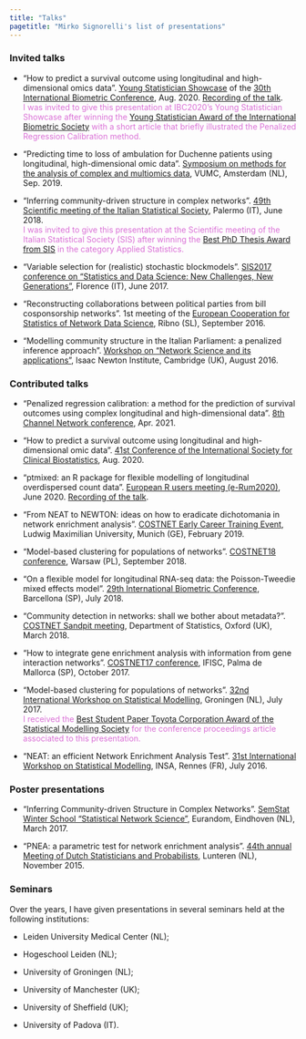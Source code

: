 ---
title: "Talks"
pagetitle: "Mirko Signorelli's list of presentations"
---

### Invited talks

* "How to predict a survival outcome using longitudinal and high-dimensional omics data". 
[Young Statistician Showcase](https://www.ibc2020.org/scientific-programme/showcases) of the [30th International Biometric Conference](https://www.ibc2020.org/home), Aug. 2020. [Recording of the talk](https://www.youtube.com/watch?v=wRKqmo2U-sc&t=2485s).  
<span style="color: orchid;">
I was invited to give this presentation at IBC2020's Young Statistician Showcase after winning the [Young Statistician Award of the International Biometric Society](awards.html) with a short article that briefly illustrated the Penalized Regression Calibration method.
</span>

* "Predicting time to loss of ambulation for Duchenne patients using longitudinal, high-dimensional omic data". 
[Symposium on methods for the analysis of complex and multiomics data](https://www.bigstatistics.nl/integration-symposium-1), VUMC, Amsterdam (NL), Sep. 2019.

* "Inferring community-driven structure in complex networks". 
[49th Scientific meeting of the Italian Statistical Society](http://meetings3.sis-statistica.org/index.php/sis2018), Palermo (IT), June 2018.  
<span style="color: orchid;">
I was invited to give this presentation at the Scientific meeting of the Italian Statistical Society (SIS) after winning the [Best PhD Thesis Award from SIS](awards.html) in the category Applied Statistics.
</span>

* "Variable selection for (realistic) stochastic blockmodels". 
[SIS2017 conference on "Statistics and Data Science: New Challenges, New Generations"](http://meetings3.sis-statistica.org/index.php/sis2017/sis2017), Florence (IT), June 2017.

* "Reconstructing collaborations between political parties from bill cosponsorship networks". 
1st meeting of the [European Cooperation for Statistics of Network Data Science](http://www.cost.eu/COST_Actions/ca/CA15109), Ribno (SL), September 2016.

* "Modelling community structure in the Italian Parliament: a penalized inference approach".
[Workshop on "Network Science and its applications"](https://www.newton.ac.uk/event/snaw02), Isaac Newton Institute, Cambridge (UK), August 2016.

### Contributed talks

* "Penalized regression calibration: a method for the prediction of survival outcomes using complex longitudinal and high-dimensional data".
[8th Channel Network conference](https://cnc21.sciencesconf.org/), Apr. 2021.

* "How to predict a survival outcome using longitudinal and high-dimensional omic data".
[41st Conference of the International Society for Clinical Biostatistics](https://iscb2020.info/), Aug. 2020.

* "ptmixed: an R package for flexible modelling of longitudinal overdispersed count data".
[European R users meeting (e-Rum2020)](https://2020.erum.io), June 2020. [Recording of the talk](https://www.youtube.com/watch?v=79lUgThZ4HE&t=738s).

* "From NEAT to NEWTON: ideas on how to eradicate dichotomania in network enrichment analysis".
[COSTNET Early Career Training Event](https://www.en.wisostat.statistik.uni-muenchen.de/research/workshop/costnet/index.html), Ludwig Maximilian University, Munich (GE), February 2019.

* "Model-based clustering for populations of networks". 
[COSTNET18 conference](http://costnet18.wzim.sggw.pl/), Warsaw (PL), September 2018.

* "On a flexible model for longitudinal RNA-seq data: the Poisson-Tweedie mixed effects model". 
[29th International Biometric Conference](http://2018.biometricconference.org), Barcellona (SP), July 2018.

* "Community detection in networks: shall we bother about metadata?". 
[COSTNET Sandpit meeting](https://www.stats.ox.ac.uk/events/costnet18), Department of Statistics, Oxford (UK), March 2018.

* "How to integrate gene enrichment analysis with information from gene interaction networks".
[COSTNET17 conference](http://costnet.webhosting.rug.nl/dokuwiki/doku.php?id=ev:2017:pdm), IFISC, Palma de Mallorca (SP), October 2017.

* "Model-based clustering for populations of networks". 
[32nd International Workshop on Statistical Modelling](https://iwsm2017.webhosting.rug.nl), Groningen (NL), July 2017.  
<span style="color: orchid;">
I received the [Best Student Paper Toyota Corporation Award of the Statistical Modelling Society](awards.html) for the conference proceedings article associated to this presentation.
</span>

* "NEAT: an efficient Network Enrichment Analysis Test". 
[31st International Workshop on Statistical Modelling](https://iwsm2017.webhosting.rug.nl), INSA, Rennes (FR), July 2016.

### Poster presentations

* "Inferring Community-driven Structure in Complex Networks". 
[SemStat Winter School "Statistical Network Science"](https://www.eurandom.tue.nl/events/workshops/2017/SEMSTAT/SEMSTAT_index.html), Eurandom, Eindhoven (NL), March 2017.

* "PNEA: a parametric test for network enrichment analysis". 
[44th annual Meeting of Dutch Statisticians and Probabilists](https://homepages.cwi.nl/~colette/lunteren2015.html), Lunteren (NL), November 2015.

### Seminars

Over the years, I have given presentations in several seminars held at the following institutions: 

* Leiden University Medical Center (NL);

* Hogeschool Leiden (NL);

* University of Groningen (NL);

* University of Manchester (UK);

* University of Sheffield (UK);

* University of Padova (IT).
